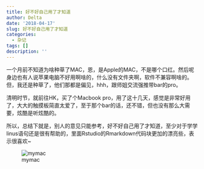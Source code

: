 ```yaml
---
title: 好不好自己用了才知道
author: Delta
date: '2018-04-17'
slug: 好不好自己用了才知道
categories:
  - 杂记
tags: []
description: ''
---
```


一个月前不知道为啥种草了MAC，恩，是Apple的MAC，不是哪个口红。然后呢身边也有人说苹果电脑不好用啊啥的，什么没有文件夹啊，软件不兼容啊啥的。但，我还是种草了，他们那都是偏见，hhh，跟师姐交流强推带bar的pro。

清明时节，就前往HK，买了个Macbook pro，用了这十几天，感觉是非常好用了，大大的触摸板简直太爱了，至于那个bar的话，还不错，但也没有那么大需要，炫酷是听炫酷的。

所以，总结下就是，别人的意见只能参考，好不好自己用了才知道，至少对于学学linus语句还是很有帮助的，里面Rstudio的Rmarkdown代码块更加的漂亮些，表示很喜欢~

![mymac](https://github.com/ditannan/ditannan.me/blob/master/static/mymac.jpg?raw=true)